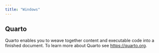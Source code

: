 ```yaml
---
title: "Windows"
---
```


## Quarto

Quarto enables you to weave together content and executable code into a finished document. To learn more about Quarto see <https://quarto.org>.
